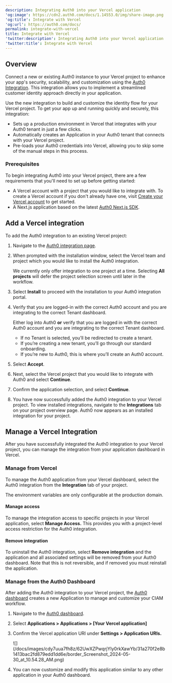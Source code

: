 ```yaml
---
description: Integrating Auth0 into your Vercel application
'og:image': https://cdn2.auth0.com/docs/1.14553.0/img/share-image.png
'og:title': Integrate with Vercel
'og:url': https://auth0.com/docs/
permalink: integrate-with-vercel
title: Integrate with Vercel
'twitter:description': Integrating Auth0 into your Vercel application
'twitter:title': Integrate with Vercel
---
```

## Overview

Connect a new or existing Auth0 instance to your Vercel project to enhance your app's security, scalability, and customization using the [Auth0 Integration](https://vercel.com/integrations/auth0). This integration allows you to implement a streamlined customer identity approach directly in your application.

Use the new integration to build and customize the identity flow for your Vercel project. To get your app up and running quickly and securely, this integration:

* Sets up a production environment in Vercel that integrates with your Auth0 tenant in just a few clicks.
* Automatically creates an Application in your Auth0 tenant that connects with your Vercel project.
* Pre-loads your Auth0 credentials into Vercel, allowing you to skip some of the manual steps in this process.

### Prerequisites

To begin integrating Auth0 into your Vercel project, there are a few requirements that you'll need to set up before getting started:

* A Vercel account with a project that you would like to integrate with. To create a Vercel account if you don't already have one, visit [Create your Vercel account](https://vercel.com/signup) to get started.
* A Next.js application based on the latest [Auth0 Next.js SDK](/docs/quickstart/webapp/nextjs#install-the-auth0-next-js-sdk).

## Add a Vercel integration

To add the Auth0 integration to an existing Vercel project:

1. Navigate to the [Auth0 integration page](https://vercel.com/integrations/auth0).
2. When prompted with the installation window, select the Vercel team and project which you would like to install the Auth0 integration.

   <Callout icon="file-lines" color="#0EA5E9" iconType="regular">

   We currently only offer integration to one project at a time. Selecting **All projects** will defer the project selection screen until later in the workflow.

   </Callout>
3. Select **Install** to proceed with the installation to your Auth0 integration portal.
4. Verify that you are logged-in with the correct Auth0 account and you are integrating to the correct Tenant dashboard.

   <Callout icon="file-lines" color="#0EA5E9" iconType="regular">

   Either log into Auth0 **or** verify that you are logged in with the correct Auth0 account and you are integrating to the correct Tenant dashboard.

   * If no Tenant is selected, you’ll be redirected to create a tenant.
   * If you’re creating a new tenant, you’ll go through our standard onboarding.
   * If you’re new to Auth0, this is where you’ll create an Auth0 account.
   </Callout>
5. Select **Accept**.
6. Next, select the Vercel project that you would like to integrate with Auth0 and select **Continue**.
7. Confirm the application selection, and select **Continue**.
8. You have now successfully added the Auth0 integration to your Vercel project. To view installed integrations, navigate to the **Integrations** tab on your project overview page. Auth0 now appears as an installed integration for your project.

## Manage a Vercel Integration

After you have successfully integrated the Auth0 integration to your Vercel project, you can manage the integration from your application dashboard in Vercel.

### Manage from Vercel

To manage the Auth0 application from your Vercel dashboard, select the Auth0 integration from the **Integration** tab of your project.

<Callout icon="file-lines" color="#0EA5E9" iconType="regular">

The environment variables are only configurable at the production domain.

</Callout>

#### Manage access

To manage the integration access to specific projects in your Vercel application, select **Manage Access.** This provides you with a project-level access restriction for the Auth0 integration.

#### Remove integration

To uninstall the Auth0 integration, select **Remove integration** and the application and all associated settings will be removed from your <Tooltip tip="Auth0 Dashboard: Auth0's main product to configure your services." cta="View Glossary" href="/docs/glossary?term=Auth0+dashboard">Auth0 dashboard</Tooltip>. Note that this is not reversible, and if removed you must reinstall the application.

### Manage from the Auth0 Dashboard

After adding the Auth0 integration to your Vercel project, the [Auth0 dashboard](https://manage.auth0.com/) creates a new Application to manage and customize your CIAM workflow.

1. Navigate to the [Auth0 dashboard](https://manage.auth0.com/).
2. Select **Applications > Applications > [Your Vercel application]**
3. Confirm the Vercel application URI under **Settings > Application URIs.**

   <Frame>![](/docs/images/cdy7uua7fh8z/62UwXZPwqrjYly0rkXawYb/31a270f2e8b1413bac2fd879edd1dd6e/border_Screenshot_2024-05-30_at_10.54.28_AM.png)</Frame>
4. You can now customize and modify this application similar to any other application in your Auth0 dashboard.